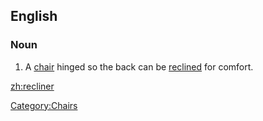 ==English==

===Noun===
{{en-noun}}
{{wikipedia}}

# A [[chair]] hinged so the back can be [[recline]]d for comfort.

[[Category:Chairs]]

[[zh:recliner]]